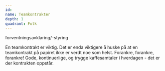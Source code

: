 ```yaml
---
id:
name: Teamkontrakter
depth: 1
quadrant: Folk
---
```


forventningsavklaring/-styring

En teamkontrakt er viktig.
Det er enda viktigere å huske på at en teamkontrakt på papiret ikke er verdt noe som helst.
Forankre, forankre, forankre! Gode, kontinuerlige, og trygge kaffesamtaler i hverdagen - det er der kontrakten oppstår.

